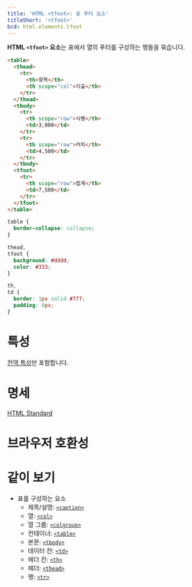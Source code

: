 ```yaml
---
title: 'HTML <tfoot>: 표 푸터 요소'
titleShort: '<tfoot>'
bcd: html.elements.tfoot
---
```


**HTML `<tfoot>` 요소**는 표에서 열의 푸터를 구성하는 행들을 묶습니다.

```html hidden name=demo
<table>
  <thead>
    <tr>
      <th>항목</th>
      <th scope="col">지출</th>
    </tr>
  </thead>
  <tbody>
    <tr>
      <th scope="row">식빵</th>
      <td>3,000</td>
    </tr>
    <tr>
      <th scope="row">커피</th>
      <td>4,500</td>
    </tr>
  </tbody>
  <tfoot>
    <tr>
      <th scope="row">합계</th>
      <td>7,500</td>
    </tr>
  </tfoot>
</table>
```

```css hidden name=demo
table {
  border-collapse: collapse;
}

thead,
tfoot {
  background: #dddd;
  color: #333;
}

th,
td {
  border: 1px solid #777;
  padding: 8px;
}
```

<LiveExample height={240} lang="html" name="demo" />

# 특성

[전역 특성](/docs/Web/HTML/Global_attributes)만 포함합니다.

# 명세

[HTML Standard](https://html.spec.whatwg.org/multipage/tables.html#the-tfoot-element)

# 브라우저 호환성

<BrowserCompat data={props.bcd} />

# 같이 보기

- 표를 구성하는 요소
  - 제목/설명: [`<caption>`](./caption)
  - 열: [`<col>`](./col)
  - 열 그룹: [`<colgroup>`](./colgroup)
  - 컨테이너: [`<table>`](./table)
  - 본문: [`<tbody>`](./tbody)
  - 데이터 칸: [`<td>`](./td)
  - 헤더 칸: [`<th>`](./th)
  - 헤더: [`<thead>`](./thead)
  - 행: [`<tr>`](./tr)
